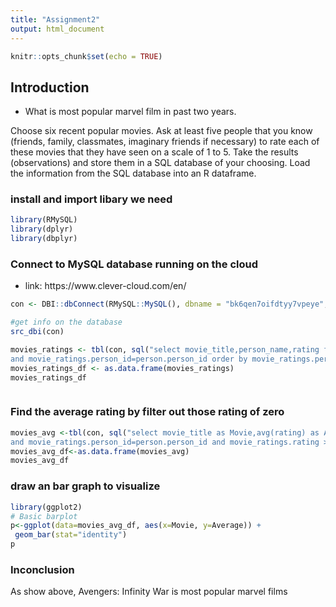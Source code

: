 ```yaml
---
title: "Assignment2"
output: html_document
---
```


```r
knitr::opts_chunk$set(echo = TRUE)
```

## Introduction

- What is most popular marvel film in past two years.

Choose six recent popular movies. Ask at least five people that you know (friends, family, classmates, imaginary
friends if necessary) to rate each of these movies that they have seen on a scale of 1 to 5. Take the results (observations) and store them in a SQL database of your choosing. Load the information from the SQL database
into an R dataframe.


### install and import libary we need
```r
library(RMySQL)
library(dplyr)
library(dbplyr)

```

### Connect to MySQL database running on the cloud
- link: https://www.clever-cloud.com/en/

```r
con <- DBI::dbConnect(RMySQL::MySQL(), dbname = "bk6qen7oifdtyy7vpeye", user="ulf4pfcs31h79txp", password="FcoDCm1FgFK1krECMfaN",host="bk6qen7oifdtyy7vpeye-mysql.services.clever-cloud.com")

#get info on the database
src_dbi(con)
```
```r
movies_ratings <- tbl(con, sql("select movie_title,person_name,rating from movie_ratings,movies,person where movie_ratings.movie_id= movies.movie_id
and movie_ratings.person_id=person.person_id order by movie_ratings.person_id,movie_ratings.movie_id"))
movies_ratings_df <- as.data.frame(movies_ratings)
movies_ratings_df



```
### Find the average rating by filter out those rating of zero
```r
movies_avg <-tbl(con, sql("select movie_title as Movie,avg(rating) as Average from movie_ratings,movies,person where movie_ratings.movie_id= movies.movie_id
and movie_ratings.person_id=person.person_id and movie_ratings.rating >0 group by movie_title"))
movies_avg_df<-as.data.frame(movies_avg)
movies_avg_df
```

### draw an bar graph to visualize 
```r
library(ggplot2)
# Basic barplot
p<-ggplot(data=movies_avg_df, aes(x=Movie, y=Average)) +
 geom_bar(stat="identity")
p
```

### Inconclusion 
As show above, Avengers: Infinity War	is most popular marvel films 


